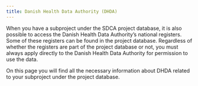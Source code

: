 ```yaml
---
title: Danish Health Data Authority (DHDA)
---
```


When you have a subproject under the SDCA project database, it is also possible to access the Danish Health Data Authority's national registers. Some of these registers can be found in the project database. Regardless of whether the registers are part of the project database or not, you must always apply directly to the Danish Health Data Authority for permission to use the data. 

On this page you will find all the necessary information about DHDA related to your subproject under the project database.

